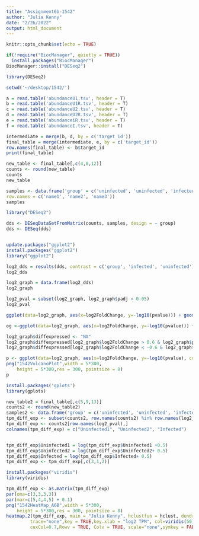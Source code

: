 ```yaml
---
title: "Assignment6b-1542"
author: "Julia Kenny"
date: "2/26/2022"
output: html_document
---
```


```r
knitr::opts_chunk$set(echo = TRUE)
```

```r

if(!require("BiocManager", quietly = TRUE))
  install.packages("BiocManager")
BiocManager::install("DESeq2")

library(DESeq2)

```


```r
setwd('~/desktop/1542/')

a = read.table('abundanceU1.tsv', header = T)
b = read.table('abundanceU1R.tsv', header = T)
c = read.table('abundanceU2.tsv', header = T)
d = read.table('abundanceU2R.tsv', header = T)
e = read.table('abundanceiR.tsv', header = T)
f = read.table('abundanceI.tsv', header = T)

intermediate = merge(b, d, by = c('target_id'))
final_table = merge(intermediate, e, by = c('target_id'))
row.names(final_table) <- b$target_id
print(final_table)

new_table <- final_table[,c(4,8,12)]
counts <- round(new_table)
counts
new_table

samples <- data.frame('group' = c('uninfected', 'uninfected', 'infected'),
row.names = c('name1', 'name2', 'name3'))
samples

library("DESeq2")

dds <- DESeqDataSetFromMatrix(counts, samples, design = ~ group)
dds <- DESeq(dds)



```

```r
update.packages("ggplot2")
install.packages("ggplot2")
library("ggplot2")

```


```r
log2_dds = results(dds, contrast = c('group', 'infected', 'uninfected'))
log2_dds
```


```r
log2_graph = data.frame(log2_dds)
log2_graph

```

```r
log2_pval = subset(log2_graph, log2_graph$padj < 0.05)
log2_pval
```

```r
ggplot(data=log2_graph, aes(x=log2FoldChange, y=-log10(pvalue))) + geom_point()

```


```r
og <-ggplot(data=log2_graph, aes(x=log2FoldChange, y=-log10(pvalue))) + geom_point() + theme_minimal()

log2_graph$diffexpressed <- "NA"
log2_graph$diffexpressed[log2_graph$log2FoldChange > 0.6 & log2_graph$pvalue < 0.05] <- "UP"
log2_graph$diffexpressed[log2_graph$log2FoldChange < -0.6 & log2_graph$pvalue < 0.05] <- "DOWN"

p <- ggplot(data=log2_graph, aes(x=log2FoldChange, y=-log10(pvalue), col=diffexpressed)) + geom_point() + theme_minimal() + xlab("Log 2 Infected over Uninfected Expession") + ggtitle("Julia Kenny") + geom_hline(yintercept = -log10(0.05), color = "orange")
png("1542VolcanoPlot",width = 5*300,
    height = 5*300,res = 300, pointsize = 8)
p
```

```r
install.packages('gplots')
library(gplots)

```

```r
new_table2 = final_table[,c(5,9,13)]
counts2 <- round(new_table2)
samples2 <- data.frame('group' = c('uninfected', 'uninfected', 'infected'), row.names = c('uninfected1', 'uninfected2', 'infected'))
tpm_diff_exp <- subset(counts2, row.names(counts2) %in% row.names(log2_pval))
tpm_diff_exp <- counts2[row.names(log2_pval),]
colnames(tpm_diff_exp) = c("Uninfected1", "Uninfected2", "Infected")


tpm_diff_exp$Uninfected1 = log(tpm_diff_exp$Uninfected1 +0.5)
tpm_diff_exp$Uninfected2 = log(tpm_diff_exp$Uninfected2+ 0.5)
tpm_diff_exp$Infected = log(tpm_diff_exp$Infected+ 0.5)
tpm_diff_exp <- tpm_diff_exp[,c(3,1,2)]

```

```r
install.packages("viridis")
library(viridis)
```


```r


tpm_diff_exp <- as.matrix(tpm_diff_exp)
par(oma=c(3,3,3,3))
par(mar=c(5,4,4,5) + 0.1)
png("1542HeatMap_A6B",width = 5*300,
    height = 5*300,res = 300, pointsize = 8)
heatmap.2(tpm_diff_exp, main = "Julia Kenny", hclustfun = hclust, dendrogram = "both", 
         trace="none",key = TRUE,key.xlab = "log2 TPM", col=viridis(50),margins = c(10,0),
         cexCol=0.7,Rowv = TRUE, Colv = TRUE, scale="none",symkey = FALSE,symbreaks= F)
```





